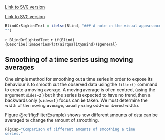 ﻿[Link to SVG version](../SVGs/TSPlotsCompared-1.html)

[Link to SVG version](../SVGs/TSPlotsCompared-2.html)
```r
BlindOrSightedText = ifelse(Blind, "### A note on the visual appearance of the standard time series plot (written for blind users)",
"")
```

`r BlindOrSightedText` `r if(Blind){Describe(TimeSeriesPlot(airquality$Wind))$general}` 

## Smoothing of a time series using moving averages {#MovingAverages}

One simple method for smoothing out a time series in order to expose its
behaviour is to smooth out the observed data using the
`filter()` command to create a moving average. A moving average
is often centred, (using the argument `sides=2` ) but if the
series is expected to have no trend, then a backwards only
(`sides=1` ) focus can be taken. We must determine the width
of the moving average, usually using odd-numbered widths.

Figure \@ref(fig:FilterExample) shows how different amounts of data can
be averaged to change the amount of smoothing.

```r
FigCap="Comparison of different amounts of smoothing a time
series."
```
